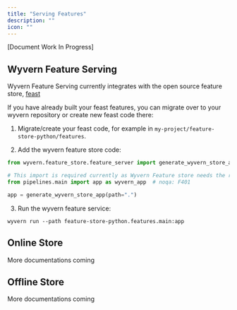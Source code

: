 ```yaml
---
title: "Serving Features"
description: ""
icon: ""
---
```


[Document Work In Progress]

## Wyvern Feature Serving

Wyvern Feature Serving currently integrates with the open source feature store, [feast](https://feast.dev/)

If you have already built your feast features, you can migrate over to your wyvern repository or create new feast code there:

1. Migrate/create your feast code, for example in `my-project/feature-store-python/features`.

2. Add the wyvern feature store code:

```python feature-store-python/features/main.py
from wyvern.feature_store.feature_server import generate_wyvern_store_app

# This import is required currently as Wyvern Feature store needs the real-time feature registry info
from pipelines.main import app as wyvern_app  # noqa: F401

app = generate_wyvern_store_app(path=".")
```

3. Run the wyvern feature service:

```shell
wyvern run --path feature-store-python.features.main:app
```

## Online Store

More documentations coming

## Offline Store

More documentations coming
